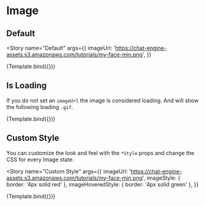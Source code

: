 
<Meta title="Components/Image" component={Image} />


# Image

## Default

<Story
  name="Default"
  args={{
    imageUrl:
      'https://chat-engine-assets.s3.amazonaws.com/tutorials/my-face-min.png',
  }}
>
  {Template.bind({})}
</Story>

<ArgsTable story="Default" />

## Is Loading

If you do not set an `imageUrl` the image is considered loading. And will show the following loading `.gif`.

<Story name="Is Loading" args={{}}>
  {Template.bind({})}
</Story>

## Custom Style

You can customize the look and feel with the `*Style` props and change the CSS for every Image state.

<Story
  name="Custom Style"
  args={{
    imageUrl:
      'https://chat-engine-assets.s3.amazonaws.com/tutorials/my-face-min.png',
    imageStyle: { border: '4px solid red' },
    imageHoveredStyle: { border: '4px solid green' },
  }}
>
  {Template.bind({})}
</Story>
